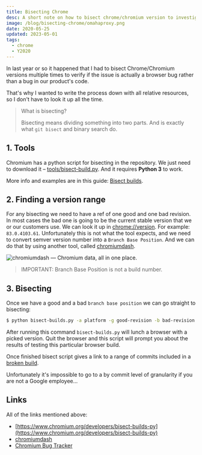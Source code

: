 ```yaml
---
title: Bisecting Chrome
desc: A short note on how to bisect chrome/chromium version to investigate browser issues.
image: /blog/bisecting-chrome/omahaproxy.png
date: 2020-05-25
updated: 2023-05-01
tags:
  - chrome
  - Y2020
---
```



In last year or so it happened that I had to bisect Chrome/Chromium versions multiple times to verify if the issue is actually a browser bug rather than a bug in our product's code.

That's why I wanted to write the process down with all relative resources, so I don't have to look it up all the time.

> What is bisecting?
>
> Bisecting means dividing something into two parts. And is exactly what `git bisect` and binary search do.

## 1. Tools

Chromium has a python script for bisecting in the repository. We just need to download it – [tools/bisect-build.py](https://chromium.googlesource.com/chromium/src/+/master/tools/bisect-builds.py). And it requires **Python 3** to work.

More info and examples are in this guide: [Bisect builds](https://www.chromium.org/developers/bisect-builds-py).

## 2. Finding a version range

For any bisecting we need to have a ref of one good and one bad revision. In most cases the bad one is going to be the current stable version that we or our customers use. We can look it up in [chrome://version](chrome://version). For example: `83.0.4103.61`. Unfortunately this is not what the tool expects, and we need to convert semver version number into a `Branch Base Position`. And we can do that by using another tool, called [chromiumdash](https://chromiumdash.appspot.com/).

<Image
  src={chromiumdashImg}
  quality="high"
  alt="chromiumdash — Chromium data, all in one place."
/>

> IMPORTANT: Branch Base Position is not a build number.

## 3. Bisecting

Once we have a good and a bad `branch base position` we can go straight to bisecting:

```bash
$ python bisect-builds.py -a platform -g good-revision -b bad-revision --use-local-cache
```

After running this command `bisect-builds.py` will lunch a browser with a picked version. Quit the browser and this script will prompt you about the results of testing this particular browser build.

Once finished bisect script gives a link to a range of commits included in a [broken build](https://chromium.googlesource.com/chromium/src/+log/1093f7c3075a560890b1e344197c9c7a71d19de2..8129cac24ef449e6784c459d8db8bb61700a7034).

Unfortunately it's impossible to go to a by commit level of granularity if you are not a Google employee...

## Links

All of the links mentioned above:

- [https://www.chromium.org/developers/bisect-builds-py](https://www.chromium.org/developers/bisect-builds-py)
- [chromiumdash](https://chromiumdash.appspot.com/)
- [Chromium Bug Tracker](http://crbug.com/)
